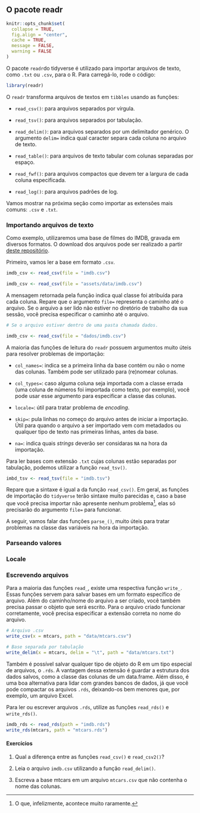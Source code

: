 ## O pacote readr {#readr}

```r
knitr::opts_chunk$set(
  collapse = TRUE, 
  fig.align = "center", 
  cache = TRUE,
  message = FALSE,
  warning = FALSE
)
```

O pacote `readr`do tidyverse é utilizado para importar arquivos de texto, como `.txt` ou `.csv`, para o R. Para carregá-lo, rode o código:

```r
library(readr)
```

O `readr` transforma arquivos de textos em `tibbles` usando as funções:

- `read_csv()`: para arquivos separados por vírgula.

- `read_tsv()`: para arquivos separados por tabulação.

- `read_delim()`: para arquivos separados por um delimitador genérico. O argumento `delim=` indica qual caracter separa cada coluna no arquivo de texto.

- `read_table()`: para arquivos de texto tabular com colunas separadas por espaço.

- `read_fwf()`: para arquivos compactos que devem ter a largura de cada coluna especificada.

- `read_log()`: para arquivos padrões de log.

Vamos mostrar na próxima seção como importar as extensões mais comuns: `.csv` e `.txt`.

### Importando arquivos de texto

Como exemplo, utilizaremos uma base de filmes do IMDB, gravada em diversos formatos. O download dos arquivos pode ser realizado a partir [deste repositório](https://github.com/curso-r/intro-programacao-em-r-mestre/tree/master/dados).

Primeiro, vamos ler a base em formato `.csv`.

```r
imdb_csv <- read_csv(file = "imdb.csv")
```

```r
imdb_csv <- read_csv(file = "assets/data/imdb.csv")
```

A mensagem retornada pela função indica qual classe foi atribuída para cada coluna. Repare que o argumento `file=` representa o caminho até o arquivo. Se o arquivo a ser lido não estiver no diretório de trabalho da sua sessão, você precisa especificar o caminho até o arquivo. 

```r
# Se o arquivo estiver dentro de uma pasta chamada dados.

imdb_csv <- read_csv(file = "dados/imdb.csv")
```

A maioria das funções de leitura do `readr` possuem argumentos muito úteis para resolver problemas de importação:

- `col_names=`: indica se a primeira linha da base contém ou não o nome das colunas. Também pode ser utilizado para (re)nomear colunas.

- `col_types=`: caso alguma coluna seja importada com a classe errada (uma coluna de números foi importada como texto, por exemplo), você pode usar esse argumento para especificar a classe das colunas.

- `locale=`: útil para tratar problema de *encoding*.

- `skip=`: pula linhas no começo do arquivo antes de iniciar a importação. Útil para quando o arquivo a ser importado vem com metadados ou qualquer tipo de texto nas primeiras linhas, antes da base.

- `na=`: indica quais *strings* deverão ser considaras `NA` na hora da importação.

Para ler bases com extensão `.txt` cujas colunas estão separadas por tabulação, podemos utilizar a função `read_tsv()`.

```r
imbd_tsv <- read_tsv(file = "imdb.tsv")
```

Repare que a sintaxe é igual a da função `read_csv()`. Em geral, as funções de importação do `tidyverse` terão sintaxe muito parecidas e, caso a base que você precisa importar não apresente nenhum problema^[O que, infelizmente, acontece muito raramente.], elas só precisarão do argumento `file=` para funcionar.

A seguir, vamos falar das funções `parse_()`, muito úteis para tratar problemas na classe das variáveis na hora da importação.

### Parseando valores

### Locale

### Escrevendo arquivos

Para a maioria das funções `read_`, existe uma respectiva função `write_`. Essas funções servem para salvar bases em um formato específico de arquivo. Além do caminho/nome do arquivo a ser criado, você também precisa passar o objeto que será escrito. Para o arquivo criado funcionar corretamente, você precisa especificar a extensão correta no nome do arquivo.

```r
# Arquivo .csv
write_csv(x = mtcars, path = "data/mtcars.csv")

# Base separada por tabulação
write_delim(x = mtcars, delim = "\t", path = "data/mtcars.txt")
```

Também é possível salvar qualquer tipo de objeto do R em um tipo especial de arquivos, o `.rds`. A vantagem dessa extensão é guardar a estrutura dos dados salvos, como a classe das colunas de um data.frame. Além disso, é uma boa alternativa para lidar com grandes bancos de dados, já que você pode compactar os arquivos `.rds`, deixando-os bem menores que, por exemplo, um arquivo Excel.

Para ler ou escrever arquivos `.rds`, utilize as funções `read_rds()` e `write_rds()`.

```r
imdb_rds <- read_rds(path = "imdb.rds")
write_rds(mtcars, path = "mtcars.rds")
```

#### Exercícios {-}

1. Qual a diferença entre as funções `read_csv()` e `read_csv2()`?

2. Leia o arquivo `imdb.csv` utilizando a função `read_delim()`.

3. Escreva a base mtcars em um arquivo `mtcars.csv` que não contenha o nome das colunas.

